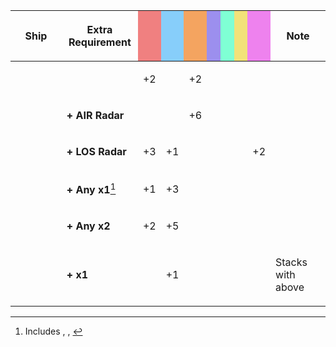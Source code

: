 {|class="wikitable" style="width:100%; text-align: center; vertical-align: middle;"
|-
! style="width: 20%;" | Ship
! style="width: 25%;" | Extra Requirement
! style="width: 5%; background-color: lightcoral;" | {{Firepower}}
! style="width: 5%; background-color: lightskyblue;" | {{Torpedo}}
! style="width: 5%; background-color: sandybrown;" | {{AA}}
! style="width: 5%; background-color: #9C8FEE;" | {{ASW}}
! style="width: 5%; background-color: #7fffd4;" | {{LOS}}
! style="width: 5%; background-color: #F2E279;" | {{Armor}}
! style="width: 5%; background-color: violet;" | {{Evasion}}
! style="width: 20%;" | Note
|-
! rowspan="8"|{{ShipLink|Fubuki|Shirayuki|Hatsuyuki|Miyuki|Murakumo|Isonami|Uranami|text=Fubuki-class|link_class=Fubuki}}<br />{{ShipLink|Ayanami|Shikinami|Amagiri|Sagiri|Oboro|Akebono|Sazanami|Ushio|text=Ayanami-class|link_class=Ayanami}}<br />{{ShipLink|Akatsuki|Hibiki|Ikazuchi|Inazuma|text=Akatsuki-class|link_class=Akatsuki}}
| style="text-align:left;" |
| +2 || || +2 || || || ||
| style="text-align:left;" |
|-
| style="text-align:left;" | '''+ AIR Radar'''
| || || +6 || || || ||
| style="text-align:left;" |
|-
| style="text-align:left;" | '''+ LOS Radar'''
| +3 || +1 || || || || || +2
| style="text-align:left;" |
|-
| style="text-align:left;" | '''+ Any {{EquipmentLink|61cm Triple Torpedo Mount|61cm Triple (Oxygen) Torpedo Mount|61cm Triple (Oxygen) Torpedo Mount Late Model|text="61cm Triple" Torpedo}} x1'''<ref>Includes {{EquipmentLink|61cm Triple Torpedo Mount}}, {{EquipmentLink|61cm Triple (Oxygen) Torpedo Mount}}, {{EquipmentLink|61cm Triple (Oxygen) Torpedo Mount Late Model}}</ref>
| +1 || +3 || || || || ||
| rowspan="2" style="text-align:left;" | 
|-
| style="text-align:left;" | '''+ Any {{EquipmentLink|61cm Triple Torpedo Mount|61cm Triple (Oxygen) Torpedo Mount|61cm Triple (Oxygen) Torpedo Mount Late Model|text="61cm Triple" Torpedo}} x2'''
| +2 || +5 || || || || ||
|-
| style="text-align:left;" | '''+ {{EquipmentLink|61cm Triple (Oxygen) Torpedo Mount Late Model}} x1'''
| || +1 || || || || ||
| style="text-align:left;" | Stacks with above
|}
<references/>